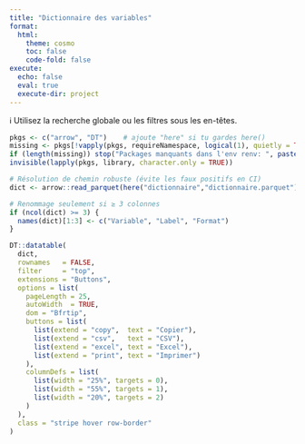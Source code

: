 ```yaml
---
title: "Dictionnaire des variables"
format:
  html:
    theme: cosmo
    toc: false
    code-fold: false
execute:
  echo: false
  eval: true
  execute-dir: project
---
```


::: {.box .note}
ℹ️ Utilisez la recherche globale ou les filtres sous les en-têtes.
:::

```r
pkgs <- c("arrow", "DT")    # ajoute "here" si tu gardes here()
missing <- pkgs[!vapply(pkgs, requireNamespace, logical(1), quietly = TRUE)]
if (length(missing)) stop("Packages manquants dans l'env renv: ", paste(missing, collapse = ", "), call. = FALSE)
invisible(lapply(pkgs, library, character.only = TRUE))

```


```r
# Résolution de chemin robuste (évite les faux positifs en CI)
dict <- arrow::read_parquet(here("dictionnaire","dictionnaire.parquet"))

# Renommage seulement si ≥ 3 colonnes
if (ncol(dict) >= 3) {
  names(dict)[1:3] <- c("Variable", "Label", "Format")
}

DT::datatable(
  dict,
  rownames   = FALSE,
  filter     = "top",
  extensions = "Buttons",
  options = list(
    pageLength = 25,
    autoWidth  = TRUE,
    dom = "Bfrtip",
    buttons = list(
      list(extend = "copy",  text = "Copier"),
      list(extend = "csv",   text = "CSV"),
      list(extend = "excel", text = "Excel"),
      list(extend = "print", text = "Imprimer")
    ),
    columnDefs = list(
      list(width = "25%", targets = 0),
      list(width = "55%", targets = 1),
      list(width = "20%", targets = 2)
    )
  ),
  class = "stripe hover row-border"
)
```

